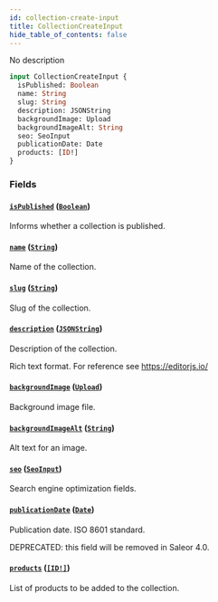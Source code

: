 ```yaml
---
id: collection-create-input
title: CollectionCreateInput
hide_table_of_contents: false
---
```


No description

```graphql
input CollectionCreateInput {
  isPublished: Boolean
  name: String
  slug: String
  description: JSONString
  backgroundImage: Upload
  backgroundImageAlt: String
  seo: SeoInput
  publicationDate: Date
  products: [ID!]
}
```

### Fields

#### [`isPublished`](#) ([`Boolean`](../../../developer/api-reference/scalars/boolean))

Informs whether a collection is published.

#### [`name`](#) ([`String`](../../../developer/api-reference/scalars/string))

Name of the collection.

#### [`slug`](#) ([`String`](../../../developer/api-reference/scalars/string))

Slug of the collection.

#### [`description`](#) ([`JSONString`](../../../developer/api-reference/scalars/jsonstring))

Description of the collection.

Rich text format. For reference see https://editorjs.io/

#### [`backgroundImage`](#) ([`Upload`](../../../developer/api-reference/scalars/upload))

Background image file.

#### [`backgroundImageAlt`](#) ([`String`](../../../developer/api-reference/scalars/string))

Alt text for an image.

#### [`seo`](#) ([`SeoInput`](../../../developer/api-reference/inputs/seo-input))

Search engine optimization fields.

#### [`publicationDate`](#) ([`Date`](../../../developer/api-reference/scalars/date))

Publication date. ISO 8601 standard.

DEPRECATED: this field will be removed in Saleor 4.0.

#### [`products`](#) ([`[ID!]`](../../../developer/api-reference/scalars/id))

List of products to be added to the collection.

